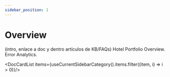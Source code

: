 ```yaml
---
sidebar_position: 1
---
```


# Overview

(intro, enlace a doc y dentro artículos de KB/FAQs) Hotel Portfolio Overview.
Error Analytics.




<DocCardList items={useCurrentSidebarCategory().items.filter((item, i) => i > 0)}/>